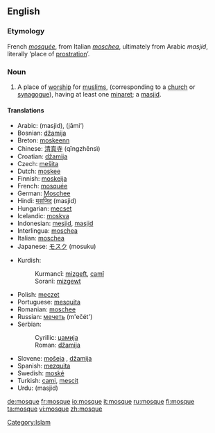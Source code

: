 ==English==

{{wikipedia}}
===Etymology===
French ''[[mosquée]]'', from Italian ''[[moschea]]'', ultimately from Arabic {{ARchar|[[مسجد]]}} ''masjid'', literally ‘place of [[prostration]]’.

===Noun===
{{en-noun}}

# {{Islam}} A place of [[worship]] for [[muslims]], (corresponding to a [[church]] or [[synagogue]]), having at least one [[minaret]]; a [[masjid]].

====Translations====
{{top}}
*Arabic: {{ARchar|[[مسجد]]}} (masjid), {{ARchar|[[جامع]]}} (jāmi‘)
*Bosnian: [[džamija#Bosnian|džamija]] {{f}}
*Breton: [[moskeenn]] {{f}}
*Chinese: [[清真寺]] (qīngzhēnsì)
*Croatian: [[džamija#Croatian|džamija]] {{f}}
*Czech: [[mešita]] {{f}}
*Dutch: [[moskee]] {{f}}
*Finnish: [[moskeija]]
*French: [[mosquée]] {{f}}
*German: [[Moschee]] {{f}}
*Hindi: [[मसजिद]] (masjid)
*Hungarian: [[mecset]]
*Icelandic: [[moskva]] {{f}}
*Indonesian: [[mesjid]],  [[masjid]]
*Interlingua: [[moschea]]
*Italian: [[moschea]]
*Japanese: [[モスク]] (mosuku)
{{mid}}
*Kurdish:
*:Kurmancî: [[mizgeft]], [[camî]]
*:Soranî: [[mizgewt]]
*Polish: [[meczet]] {{m}}
*Portuguese: [[mesquita]]
*Romanian: [[moschee]] {{f}}
*Russian: [[мечеть]] (m'ečét') {{f}}
*Serbian:
*:Cyrillic: [[џамија#Serbian|џамија]] {{f}}
*:Roman: [[džamija#Serbian|džamija]] {{f}}
*Slovene: [[mošeja]] {{f}}, [[džamija]] {{f}}
*Spanish: [[mezquita]]
*Swedish: [[moské]]
*Turkish: [[cami]], [[mescit]]
*Urdu: {{URchar|[[مسجد]]}} (masjid)
{{bottom}}

[[Category:Islam]]

[[de:mosque]]
[[fr:mosque]]
[[io:mosque]]
[[it:mosque]]
[[ru:mosque]]
[[fi:mosque]]
[[ta:mosque]]
[[vi:mosque]]
[[zh:mosque]]